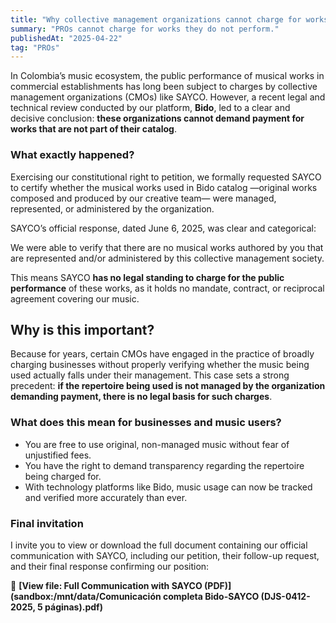 ```yaml
---
title: "Why collective management organizations cannot charge for works they don’t represent"
summary: "PROs cannot charge for works they do not perform."
publishedAt: "2025-04-22"
tag: "PROs"
---
```


In Colombia’s music ecosystem, the public performance of musical works in commercial establishments has long been subject to charges by collective management organizations (CMOs) like SAYCO. However, a recent legal and technical review conducted by our platform, **Bido**, led to a clear and decisive conclusion: **these organizations cannot demand payment for works that are not part of their catalog**.

### What exactly happened?

Exercising our constitutional right to petition, we formally requested SAYCO to certify whether the musical works used in Bido catalog —original works composed and produced by our creative team— were managed, represented, or administered by the organization.

SAYCO’s official response, dated June 6, 2025, was clear and categorical:

We were able to verify that there are no musical works authored by you that are represented and/or administered by this collective management society.


This means SAYCO **has no legal standing to charge for the public performance** of these works, as it holds no mandate, contract, or reciprocal agreement covering our music.

## Why is this important?

Because for years, certain CMOs have engaged in the practice of broadly charging businesses without properly verifying whether the music being used actually falls under their management. This case sets a strong precedent: **if the repertoire being used is not managed by the organization demanding payment, there is no legal basis for such charges**.

### What does this mean for businesses and music users?

* You are free to use original, non-managed music without fear of unjustified fees.
* You have the right to demand transparency regarding the repertoire being charged for.
* With technology platforms like Bido, music usage can now be tracked and verified more accurately than ever.

### Final invitation

I invite you to view or download the full document containing our official communication with SAYCO, including our petition, their follow-up request, and their final response confirming our position:

📄 **\[View file: Full Communication with SAYCO (PDF)]\(sandbox:/mnt/data/Comunicación completa Bido-SAYCO (DJS-0412-2025, 5 páginas).pdf)**